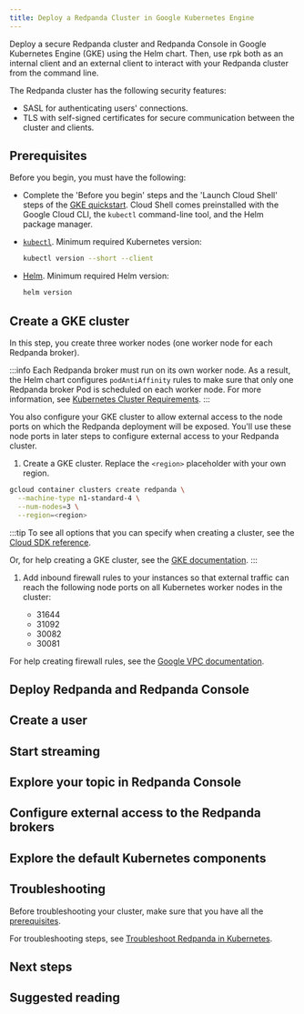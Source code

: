```yaml
---
title: Deploy a Redpanda Cluster in Google Kubernetes Engine
---
```


<head>
    <meta name="title" content="Deploy a Redpanda Cluster in Google Kubernetes Engine | Redpanda Docs"/>
    <meta name="description" content="Deploy a secure Redpanda cluster and Redpanda Console in Google Kubernetes Engine (GKE) using the Helm chart."/>
    <link rel="canonical" href="https://docs.redpanda.com/docs/deploy/deployment-option/self-hosted/kubernetes/gke-guide/" />
</head>


Deploy a secure Redpanda cluster and Redpanda Console in Google Kubernetes Engine (GKE) using the Helm chart. Then, use rpk both as an internal client and an external client to interact with your Redpanda cluster from the command line.

The Redpanda cluster has the following security features:

- SASL for authenticating users' connections.
- TLS with self-signed certificates for secure communication between the cluster and clients.

<OperatorNote/>

## Prerequisites

Before you begin, you must have the following:

* Complete the 'Before you begin' steps and the 'Launch Cloud Shell' steps of the [GKE quickstart](https://cloud.google.com/kubernetes-engine/docs/deploy-app-cluster#before-you-begin). Cloud Shell comes preinstalled with the Google Cloud CLI, the `kubectl` command-line tool, and the Helm package manager.

* [`kubectl`](https://kubernetes.io/docs/tasks/tools/). Minimum required Kubernetes version: <Versions name="kubernetes"/>

  ```bash
  kubectl version --short --client
  ```

* [Helm](https://helm.sh/docs/intro/install/). Minimum required Helm version: <Versions name="helm"/>

  ```bash
  helm version
  ```

## Create a GKE cluster

In this step, you create three worker nodes (one worker node for each Redpanda broker).

:::info
Each Redpanda broker must run on its own worker node. As a result, the Helm chart configures `podAntiAffinity` rules to make sure that only one Redpanda broker Pod is scheduled on each worker node. For more information, see [Kubernetes Cluster Requirements](../kubernetes-cluster-requirements#number-of-worker-nodes).
:::

You also configure your GKE cluster to allow external access to the node ports on which the Redpanda deployment will be exposed. You'll use these node ports in later steps to configure external access to your Redpanda cluster.

1. Create a GKE cluster. Replace the `<region>` placeholder with your own region.

  ```bash
  gcloud container clusters create redpanda \
    --machine-type n1-standard-4 \
    --num-nodes=3 \
    --region=<region>
  ```

  :::tip
  To see all options that you can specify when creating a cluster, see the [Cloud SDK reference](https://cloud.google.com/sdk/gcloud/reference/container/clusters/create).

  Or, for help creating a GKE cluster, see the [GKE documentation](https://cloud.google.com/kubernetes-engine/docs/deploy-app-cluster#create_cluster).
  :::

1. Add inbound firewall rules to your instances so that external traffic can reach the following node ports on all Kubernetes worker nodes in the cluster:

    - 31644
    - 31092
    - 30082
    - 30081
  
  For help creating firewall rules, see the [Google VPC documentation](https://cloud.google.com/vpc/docs/using-firewalls).

## Deploy Redpanda and Redpanda Console

<DeployRedpanda/>

## Create a user

<CreateUser/>

## Start streaming

<StartStreaming/>

## Explore your topic in Redpanda Console

<ExploreTopics/>

## Configure external access to the Redpanda brokers

<ExternalAccessIntro/>

<ExternalAccessSteps/>

## Explore the default Kubernetes components

<DefaultComponents/>

## Troubleshooting

Before troubleshooting your cluster, make sure that you have all the [prerequisites](#prerequisites).

For troubleshooting steps, see [Troubleshoot Redpanda in Kubernetes](../../../../../manage/kubernetes/troubleshooting/troubleshoot).

## Next steps

<NextSteps/>

## Suggested reading

<SuggestedReading/>
